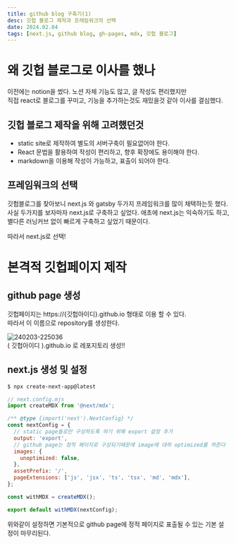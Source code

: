 ```yaml
---
title: github blog 구축기(1)
desc: 깃헙 블로그 제작과 프레임워크의 선택
date: 2024.02.04
tags: [next.js, github blog, gh-pages, mdx, 깃헙 블로그]
---
```


# 왜 깃헙 블로그로 이사를 했나

이전에는 notion을 썼다. 노션 자체 기능도 많고, 글 작성도 편리했지만  
 직접 react로 블로그를 꾸미고, 기능을 추가하는것도 재밌을것 같아 이사를 결심했다.

## 깃헙 블로그 제작을 위해 고려했던것

- static site로 제작하여 별도의 서버구축이 필요없어야 한다.
- React 문법을 활용하여 작성이 편리하고, 향후 확장에도 용이해야 한다.
- markdown을 이용해 작성이 가능하고, 표출이 되어야 한다.

## 프레임워크의 선택

깃험블로그를 찾아보니 next.js 와 gatsby 두가지 프레임워크를 많이 채택하는듯 했다.
사실 두가지를 보자마자 next.js로 구축하고 싶었다.
애초에 next.js는 익숙하기도 하고, 별다른 러닝커브 없이 빠르게 구축하고 싶었기 때문이다.

따라서 next.js로 선택!

# 본격적 깃헙페이지 제작

## github page 생성

깃헙페이지는 https://{깃헙아이디}.github.io 형태로 이용 할 수 있다.  
따라서 이 이름으로 repository를 생성한다.

![240203-225036](/posts/2024-02-04/240203-225036.png)  
( 깃헙아이디 ).github.io 로 레포지토리 생성!!

## next.js 생성 및 설정

```bash
$ npx create-next-app@latest
```

```mjs
// next.config.mjs
import createMDX from '@next/mdx';

/** @type {import('next').NextConfig} */
const nextConfig = {
  // static page들로만 구성하도록 하기 위해 export 설정 추가
  output: 'export',
  // github page는 정적 페이지로 구성되기때문에 image에 대하 optimized를 꺼준다
  images: {
    unoptimized: false,
  },
  assetPrefix: '/',
  pageExtensions: ['js', 'jsx', 'ts', 'tsx', 'md', 'mdx'],
};

const withMDX = createMDX();

export default withMDX(nextConfig);
```

위와같이 설정하면 기본적으로 github page에 정적 페이지로 표출될 수 있는 기본 설정이 마무리된다.
